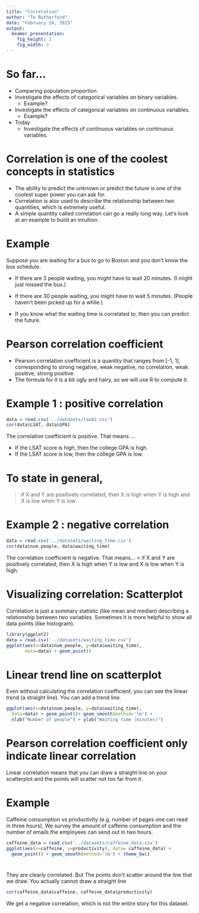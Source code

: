 ```yaml
---
title: "Correlation"
author: "Te Rutherford"
date: "February 24, 2015"
output:
  beamer_presentation:
    fig_height: 2
    fig_width: 3
---
```


# So far...
* Comparing population proportion 
* Investigate the effects of categorical variables on binary variables.
    + Example?
* Investigate the effects of categorical variables on continuous variables.
    + Example?
* Today
    + Investigate the effects of continuous variables on continuous variables.


# Correlation is one of the coolest concepts in statistics

* The ability to predict the unknown or predict the future is one of the coolest super power you can ask for. 
* Correlation is also used to describe the relationship between two quantities, which is extremely useful. 
* A simple quantity called correlation can go a really long way. Let’s look at an example to build an intuition.

# Example

Suppose you are waiting for a bus to go to Boston and you don’t know the bus schedule. 

* If there are 3 people waiting, you might have to wait 20 minutes. (I might just missed the bus.)

* If there are 30 people waiting, you might have to wait 5 minutes. (People haven’t been picked up for a while.)

* If you know what the waiting time is correlated to, then you can predict the future. 

# Pearson correlation coefficient

* Pearson correlation coefficient is a quantity that ranges from [-1, 1], corresponding to
strong negative, weak negative, no correlation, weak positive, strong positive. 
* The formula for it is a bit ugly and hairy, so we will use R to compute it.

# Example 1 : positive correlation
```r
data = read.csv('../datasets/law82.csv')
cor(data$LSAT, data$GPA)
```

The correlation coefficient is positive. That means ...

* If the LSAT score is high, then the college GPA is high.
* If the LSAT score is low, then the college GPA is low. 

# To state in general, 

> if X and Y are positively correlated, then X is high when Y is high 
> and X is low when Y is low.

# Example 2 : negative correlation

``` r
data = read.csv('../datasets/waiting_time.csv')
cor(data$num_people, data$waiting_time)
``` 

The correlation coefficient is negative. That means…
> if X and Y are positively correlated, 
then X is high when Y is low 
and X is low when Y is high.

# Visualizing correlation: Scatterplot
Correlation is just a summary statistic (like mean and median) describing a relationship between two variables. Sometimes it is more helpful to show all data points (like histogram).

``` r
library(ggplot2)
data = read.csv('../datasets/waiting_time.csv')
ggplot(aes(x=data$num_people, y=data$waiting_time), 
       data=data) + geom_point() 
``` 

# Linear trend line on scatterplot

Even without calculating the correlation coefficient, you can see the linear trend (a straight line). You can add a trend line. 

```r
ggplot(aes(x=data$num_people, y=data$waiting_time), 
  data=data) + geom_point()+ geom_smooth(method='lm') +
  xlab("Number of people") + ylab("Waiting time (minutes)") 
```

# Pearson correlation coefficient only indicate linear correlation

Linear correlation means that you can draw a straight line on your scatterplot and the points will scatter not too far from it. 

# Example

Caffeine consumption vs productivity (e.g. number of pages one can read in three hours). We survey the amount of caffeine consumption and the number of emails the employees can send out in two hours.

```r
caffeine_data = read.csv('../datasets/caffeine_data.csv')
ggplot(aes(x=caffeine, y=productivity), data= caffeine_data) + 
  geom_point() + geom_smooth(method='lm') + theme_bw()
```

# 
They are clearly correlated. But The points don’t scatter around the line that we draw. You actually cannot draw a straight line

```r
cor(caffeine_data$caffeine, caffeine_data$productivity)
```

We get a negative correlation, which is not the entire story for this dataset. 



